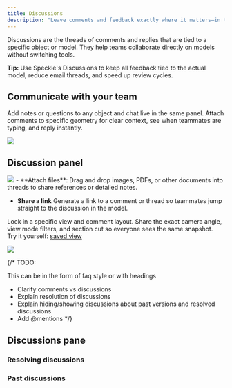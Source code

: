 ```yaml
---
title: Discussions
description: "Leave comments and feedback exactly where it matters—in the 3D Viewer."
---
```


Discussions are the threads of comments and replies that are tied to a specific object or model. 
They help teams collaborate directly on models without switching tools.

<Tip> **Tip:** Use Speckle's Discussions to keep all feedback tied to the actual model, reduce email threads, and speed up review cycles.</Tip>

## Communicate with your team
Add notes or questions to any object and chat live in the same panel. Attach comments to specific geometry for clear context, 
see when teammates are typing, and reply instantly.
<Frame>
<img src="/images/3d-viewer/comments_new.jpg" />
</Frame>

## Discussion panel 
<Frame>
<img src="/images/3d-viewer/comments.jpg" />
</Frame>
- **Attach files**: Drag and drop images, PDFs, or other documents into threads to share references or detailed notes.

- **Share a link** Generate a link to a comment or thread so teammates jump straight to the discussion in the model.

<Tip> Lock in a specific view and comment layout. Share the exact camera angle, view mode filters, and section cut so everyone sees the same snapshot.  
Try it yourself: [saved view](https://app.speckle.systems/projects/8be1007be1/models/5d98221bf2@f9948cdd8c#threadId=50cd9f8401)</Tip>

<Frame>
<img src="/images/3d-viewer/comments_share.jpg" />
</Frame>

{/* TODO:

This can be in the form of faq style or with headings

- Clarify comments vs discussions
- Explain resolution of discussions
- Explain hiding/showing discussions about past versions and resolved discussions
- Add @mentions 
 */}

## Discussions pane

### Resolving discussions

### Past discussions





